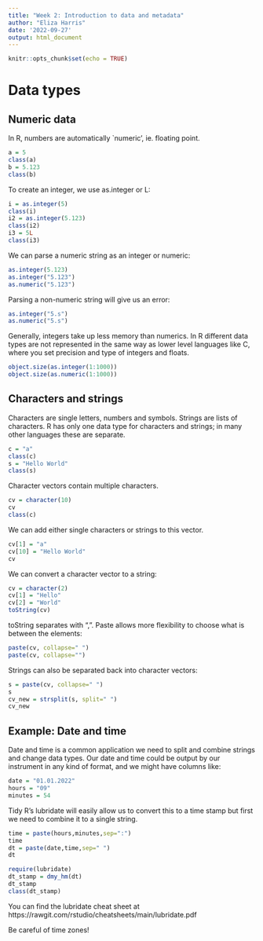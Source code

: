 ```yaml
---
title: "Week 2: Introduction to data and metadata"
author: "Eliza Harris"
date: '2022-09-27'
output: html_document
---
```


```r
knitr::opts_chunk$set(echo = TRUE)
```

# Data types

## Numeric data

In R, numbers are automatically `numeric', ie. floating point.

```r
a = 5
class(a)
b = 5.123
class(b)
```

To create an integer, we use as.integer or L:


```r
i = as.integer(5)
class(i)
i2 = as.integer(5.123)
class(i2)
i3 = 5L
class(i3)
```

We can parse a numeric string as an integer or numeric:


```r
as.integer(5.123)
as.integer("5.123")
as.numeric("5.123")
```

Parsing a non-numeric string will give us an error:

```r
as.integer("5.s")
as.numeric("5.s")
```

Generally, integers take up less memory than numerics. In R different data types are not represented in the same way as lower level languages like C, where you set precision and type of integers and floats. 

```r
object.size(as.integer(1:1000))
object.size(as.numeric(1:1000))
```

## Characters and strings

Characters are single letters, numbers and symbols. Strings are lists of characters. R has only one data type for characters and strings; in many other languages these are separate.

```r
c = "a"
class(c)
s = "Hello World"
class(s)
```

Character vectors contain multiple characters.

```r
cv = character(10)
cv
class(c)
```

We can add either single characters or strings to this vector.

```r
cv[1] = "a"
cv[10] = "Hello World"
cv
```

We can convert a character vector to a string:


```r
cv = character(2)
cv[1] = "Hello"
cv[2] = "World"
toString(cv)
```

toString separates with ", ". Paste allows more flexibility to choose what is between the elements:

```r
paste(cv, collapse=" ")
paste(cv, collapse="")
```

Strings can also be separated back into character vectors:

```r
s = paste(cv, collapse=" ")
s
cv_new = strsplit(s, split=" ")
cv_new
```

## Example: Date and time

Date and time is a common application we need to split and combine strings and change data types. Our date and time could be output by our instrument in any kind of format, and we might have columns like:

```r
date = "01.01.2022"
hours = "09"
minutes = 54
```

Tidy R's lubridate will easily allow us to convert this to a time stamp but first we need to combine it to a single string.

```r
time = paste(hours,minutes,sep=":")
time
dt = paste(date,time,sep=" ")
dt
```

```r
require(lubridate)
dt_stamp = dmy_hm(dt)
dt_stamp
class(dt_stamp)
```

You can find the lubridate cheat sheet at https://rawgit.com/rstudio/cheatsheets/main/lubridate.pdf

Be careful of time zones!

